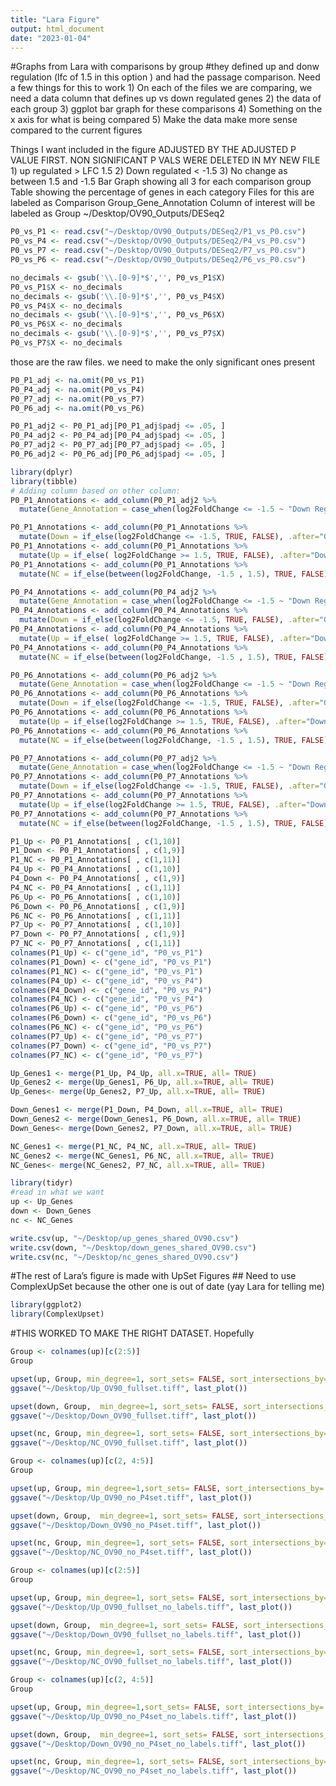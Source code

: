 ```yaml
---
title: "Lara Figure"
output: html_document
date: "2023-01-04"
---
```

#Graphs from Lara with comparisons by group
#they defined up and donw regulation (lfc of 1.5 in this option ) and had the passage comparison.
Need a few things for this to work 
1) On each of the files we are comparing, we need a data column that defines up vs down regulated genes
2) the data of each group 
3) ggplot bar graph for these comparisons 
4) Something on the x axis for what is being compared
5) Make the data make more sense compared to the current figures 

Things I want included in the figure 
ADJUSTED BY THE ADJUSTED P VALUE FIRST. NON SIGNIFICANT P VALS WERE DELETED IN MY NEW FILE 
1) up regulated > LFC 1.5 
2) Down regulated < -1.5 
3) No change as between 1.5 and -1.5 
Bar Graph showing all 3 for each comparison group 
Table showing the percentage of genes in each category 
Files for this are labeled as Comparison Group_Gene_Annotation
Column of interest will be labeled as Group
~/Desktop/OV90_Outputs/DESeq2

```r
P0_vs_P1 <- read.csv("~/Desktop/OV90_Outputs/DESeq2/P1_vs_P0.csv")
P0_vs_P4 <- read.csv("~/Desktop/OV90_Outputs/DESeq2/P4_vs_P0.csv")
P0_vs_P7 <- read.csv("~/Desktop/OV90_Outputs/DESeq2/P7_vs_P0.csv")
P0_vs_P6 <- read.csv("~/Desktop/OV90_Outputs/DESeq2/P6_vs_P0.csv")

no_decimals <- gsub('\\.[0-9]*$','', P0_vs_P1$X)
P0_vs_P1$X <- no_decimals
no_decimals <- gsub('\\.[0-9]*$','', P0_vs_P4$X)
P0_vs_P4$X <- no_decimals
no_decimals <- gsub('\\.[0-9]*$','', P0_vs_P6$X)
P0_vs_P6$X <- no_decimals
no_decimals <- gsub('\\.[0-9]*$','', P0_vs_P7$X)
P0_vs_P7$X <- no_decimals
```

those are the raw files. we need to make the only significant ones present 
```r
P0_P1_adj <- na.omit(P0_vs_P1)
P0_P4_adj <- na.omit(P0_vs_P4)
P0_P7_adj <- na.omit(P0_vs_P7)
P0_P6_adj <- na.omit(P0_vs_P6)
```

```r
P0_P1_adj2 <- P0_P1_adj[P0_P1_adj$padj <= .05, ]
P0_P4_adj2 <- P0_P4_adj[P0_P4_adj$padj <= .05, ]
P0_P7_adj2 <- P0_P7_adj[P0_P7_adj$padj <= .05, ]
P0_P6_adj2 <- P0_P6_adj[P0_P6_adj$padj <= .05, ]
```

```r
library(dplyr)
library(tibble)
# Adding column based on other column:
P0_P1_Annotations <- add_column(P0_P1_adj2 %>%
  mutate(Gene_Annotation = case_when(log2FoldChange <= -1.5 ~ "Down Regulated", log2FoldChange >= 1.5 ~ "Up Regulated", between(log2FoldChange, -1.5 , 1.5) ~ "No Change")))
```

```r
P0_P1_Annotations <- add_column(P0_P1_Annotations %>%
  mutate(Down = if_else(log2FoldChange <= -1.5, TRUE, FALSE), .after="Gene_Annotation"))
P0_P1_Annotations <- add_column(P0_P1_Annotations %>%
  mutate(Up = if_else( log2FoldChange >= 1.5, TRUE, FALSE), .after="Down"))
P0_P1_Annotations <- add_column(P0_P1_Annotations %>%
  mutate(NC = if_else(between(log2FoldChange, -1.5 , 1.5), TRUE, FALSE), .after="Up"))
```

```r
P0_P4_Annotations <- add_column(P0_P4_adj2 %>%
  mutate(Gene_Annotation = case_when(log2FoldChange <= -1.5 ~ "Down Regulated", log2FoldChange >= 1.5 ~ "Up Regulated", between(log2FoldChange, -1.5 , 1.5) ~ "No Change")))
P0_P4_Annotations <- add_column(P0_P4_Annotations %>%
  mutate(Down = if_else(log2FoldChange <= -1.5, TRUE, FALSE), .after="Gene_Annotation"))
P0_P4_Annotations <- add_column(P0_P4_Annotations %>%
  mutate(Up = if_else( log2FoldChange >= 1.5, TRUE, FALSE), .after="Down"))
P0_P4_Annotations <- add_column(P0_P4_Annotations %>%
  mutate(NC = if_else(between(log2FoldChange, -1.5 , 1.5), TRUE, FALSE), .after="Up"))
```

```r
P0_P6_Annotations <- add_column(P0_P6_adj2 %>%
  mutate(Gene_Annotation = case_when(log2FoldChange <= -1.5 ~ "Down Regulated", log2FoldChange >= 1.5 ~ "Up Regulated", between(log2FoldChange, -1.5 , 1.5) ~ "No Change")))
P0_P6_Annotations <- add_column(P0_P6_Annotations %>%
  mutate(Down = if_else(log2FoldChange <= -1.5, TRUE, FALSE), .after="Gene_Annotation"))
P0_P6_Annotations <- add_column(P0_P6_Annotations %>%
  mutate(Up = if_else(log2FoldChange >= 1.5, TRUE, FALSE), .after="Down"))
P0_P6_Annotations <- add_column(P0_P6_Annotations %>%
  mutate(NC = if_else(between(log2FoldChange, -1.5 , 1.5), TRUE, FALSE), .after="Up"))
```

```r
P0_P7_Annotations <- add_column(P0_P7_adj2 %>%
  mutate(Gene_Annotation = case_when(log2FoldChange <= -1.5 ~ "Down Regulated", log2FoldChange >= 1.5 ~ "Up Regulated", between(log2FoldChange, -1.5 , 1.5) ~ "No Change")))
P0_P7_Annotations <- add_column(P0_P7_Annotations %>%
  mutate(Down = if_else(log2FoldChange <= -1.5, TRUE, FALSE), .after="Gene_Annotation"))
P0_P7_Annotations <- add_column(P0_P7_Annotations %>%
  mutate(Up = if_else(log2FoldChange >= 1.5, TRUE, FALSE), .after="Down"))
P0_P7_Annotations <- add_column(P0_P7_Annotations %>%
  mutate(NC = if_else(between(log2FoldChange, -1.5 , 1.5), TRUE, FALSE), .after="Up"))
```


```r
P1_Up <- P0_P1_Annotations[ , c(1,10)]
P1_Down <- P0_P1_Annotations[ , c(1,9)]
P1_NC <- P0_P1_Annotations[ , c(1,11)]
P4_Up <- P0_P4_Annotations[ , c(1,10)]
P4_Down <- P0_P4_Annotations[ , c(1,9)]
P4_NC <- P0_P4_Annotations[ , c(1,11)]
P6_Up <- P0_P6_Annotations[ , c(1,10)]
P6_Down <- P0_P6_Annotations[ , c(1,9)]
P6_NC <- P0_P6_Annotations[ , c(1,11)]
P7_Up <- P0_P7_Annotations[ , c(1,10)]
P7_Down <- P0_P7_Annotations[ , c(1,9)]
P7_NC <- P0_P7_Annotations[ , c(1,11)]
colnames(P1_Up) <- c("gene_id", "P0_vs_P1")
colnames(P1_Down) <- c("gene_id", "P0_vs_P1")
colnames(P1_NC) <- c("gene_id", "P0_vs_P1")
colnames(P4_Up) <- c("gene_id", "P0_vs_P4")
colnames(P4_Down) <- c("gene_id", "P0_vs_P4")
colnames(P4_NC) <- c("gene_id", "P0_vs_P4")
colnames(P6_Up) <- c("gene_id", "P0_vs_P6")
colnames(P6_Down) <- c("gene_id", "P0_vs_P6")
colnames(P6_NC) <- c("gene_id", "P0_vs_P6")
colnames(P7_Up) <- c("gene_id", "P0_vs_P7")
colnames(P7_Down) <- c("gene_id", "P0_vs_P7")
colnames(P7_NC) <- c("gene_id", "P0_vs_P7")
```

```r
Up_Genes1 <- merge(P1_Up, P4_Up, all.x=TRUE, all= TRUE)
Up_Genes2 <- merge(Up_Genes1, P6_Up, all.x=TRUE, all= TRUE)
Up_Genes<- merge(Up_Genes2, P7_Up, all.x=TRUE, all= TRUE)
```

```r
Down_Genes1 <- merge(P1_Down, P4_Down, all.x=TRUE, all= TRUE)
Down_Genes2 <- merge(Down_Genes1, P6_Down, all.x=TRUE, all= TRUE)
Down_Genes<- merge(Down_Genes2, P7_Down, all.x=TRUE, all= TRUE)
```

```r
NC_Genes1 <- merge(P1_NC, P4_NC, all.x=TRUE, all= TRUE)
NC_Genes2 <- merge(NC_Genes1, P6_NC, all.x=TRUE, all= TRUE)
NC_Genes<- merge(NC_Genes2, P7_NC, all.x=TRUE, all= TRUE)
```

```r
library(tidyr)
#read in what we want 
up <- Up_Genes
down <- Down_Genes
nc <- NC_Genes
```

```r
write.csv(up, "~/Desktop/up_genes_shared_OV90.csv")
write.csv(down, "~/Desktop/down_genes_shared_OV90.csv")
write.csv(nc, "~/Desktop/nc_genes_shared_OV90.csv")
```

#The rest of Lara's figure is made with UpSet Figures 
## Need to use ComplexUpSet because the other one is out of date (yay Lara for telling me)
```r
library(ggplot2)
library(ComplexUpset)
```

#THIS WORKED TO MAKE THE RIGHT DATASET. Hopefully 
```r
Group <- colnames(up)[c(2:5)]
Group
```

```r
upset(up, Group, min_degree=1, sort_sets= FALSE, sort_intersections_by='degree', sort_intersections= "ascending") + ggtitle('Up Regulated Genes') 
ggsave("~/Desktop/Up_OV90_fullset.tiff", last_plot())
```

```r
upset(down, Group,  min_degree=1, sort_sets= FALSE, sort_intersections_by='degree', sort_intersections= "ascending") + ggtitle("Down Regulated Genes")
ggsave("~/Desktop/Down_OV90_fullset.tiff", last_plot())
```

```r
upset(nc, Group, min_degree=1, sort_sets= FALSE, sort_intersections_by='degree', sort_intersections= "ascending") + ggtitle("Genes with No Significant Change")
ggsave("~/Desktop/NC_OV90_fullset.tiff", last_plot())
```

```r
Group <- colnames(up)[c(2, 4:5)]
Group
```

```r
upset(up, Group, min_degree=1,sort_sets= FALSE, sort_intersections_by='degree', sort_intersections= "ascending") + ggtitle('Up Regulated Genes') 
ggsave("~/Desktop/Up_OV90_no_P4set.tiff", last_plot())
```

```r
upset(down, Group,  min_degree=1, sort_sets= FALSE, sort_intersections_by='degree', sort_intersections= "ascending") + ggtitle("Down Regulated Genes")
ggsave("~/Desktop/Down_OV90_no_P4set.tiff", last_plot())
```

```r
upset(nc, Group, min_degree=1, sort_sets= FALSE, sort_intersections_by='degree', sort_intersections= "ascending") + ggtitle("Genes with No Significant Change")
ggsave("~/Desktop/NC_OV90_no_P4set.tiff", last_plot())
```


```r
Group <- colnames(up)[c(2:5)]
Group
```

```r
upset(up, Group, min_degree=1, sort_sets= FALSE, sort_intersections_by='degree', base_annotations= list('Size'=(intersection_size(counts=FALSE))), sort_intersections= "ascending") + ggtitle('Up Regulated Genes') 
ggsave("~/Desktop/Up_OV90_fullset_no_labels.tiff", last_plot())
```

```r
upset(down, Group,  min_degree=1, sort_sets= FALSE, sort_intersections_by='degree', sort_intersections= "ascending", base_annotations= list('Size'=(intersection_size(counts=FALSE)))) + ggtitle("Down Regulated Genes") 
ggsave("~/Desktop/Down_OV90_fullset_no_labels.tiff", last_plot())
```

```r
upset(nc, Group, min_degree=1, sort_sets= FALSE, sort_intersections_by='degree', sort_intersections= "ascending", base_annotations= list('Size'=(intersection_size(counts=FALSE)))) + ggtitle("Genes with No Significant Change")
ggsave("~/Desktop/NC_OV90_fullset_no_labels.tiff", last_plot())
```


```r
Group <- colnames(up)[c(2, 4:5)]
Group
```

```r
upset(up, Group, min_degree=1,sort_sets= FALSE, sort_intersections_by='degree', sort_intersections= "ascending", base_annotations= list('Size'=(intersection_size(counts=FALSE)))) + ggtitle('Up Regulated Genes') 
ggsave("~/Desktop/Up_OV90_no_P4set_no_labels.tiff", last_plot())
```

```r
upset(down, Group,  min_degree=1, sort_sets= FALSE, sort_intersections_by='degree', sort_intersections= "ascending", base_annotations= list('Size'=(intersection_size(counts=FALSE)))) + ggtitle("Down Regulated Genes")
ggsave("~/Desktop/Down_OV90_no_P4set_no_labels.tiff", last_plot())
```

```r
upset(nc, Group, min_degree=1, sort_sets= FALSE, sort_intersections_by='degree', sort_intersections= "ascending", base_annotations= list('Size'=(intersection_size(counts=FALSE)))) + ggtitle("Genes with No Significant Change")
ggsave("~/Desktop/NC_OV90_no_P4set_no_labels.tiff", last_plot())
```
